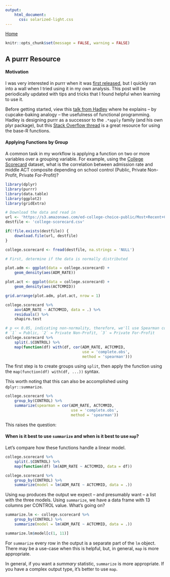 ```yaml
---
output: 
    html_document:
      css: solarized-light.css
---
```

[Home](https://peterwsetter.github.io)

```r
knitr::opts_chunk$set(message = FALSE, warning = FALSE)
```

## A purrr Resource

#### Motivation

I was very interested in purrr when it was [first released](https://blog.rstudio.org/2015/09/29/purrr-0-1-0/), but I quickly ran into a wall when I tried using it in my own analysis. This post will be periodically updated with tips and tricks that I found helpful when learning to use it.

Before getting started, view this [talk from Hadley](https://t.co/PQjHCf4eO2) where he explains -- by cupcake-baking analogy -- the usefulness of functional programming. Hadley is designing purrr as a successor to the `.*apply` family (and his own plyr package), but this [Stack Overflow thread](http://stackoverflow.com/questions/3505701/r-grouping-functions-sapply-vs-lapply-vs-apply-vs-tapply-vs-by-vs-aggrega) is a great resource for using the base-R functions.

#### Applying Functions by Group

A common task in my workflow is applying a function on two or more variables over a grouping variable. For example, using the [College Scorecard](https://catalog.data.gov/dataset/college-scorecard) dataset, what is the correlation between admission rate and middle ACT composite depending on school control (Public, Private Non-Profit, Private For-Profit)?

```r
library(dplyr)
library(purrr)
library(data.table)
library(ggplot2)
library(gridExtra)

# Download the data and read in 
url <- 'https://s3.amazonaws.com/ed-college-choice-public/Most+Recent+Cohorts+(All+Data+Elements).csv'
destfile <- 'college-scorecard.csv'

if(!file.exists(destfile)) {
    download.file(url, destfile)
}

college.scorecard <- fread(destfile, na.strings = 'NULL')

# First, determine if the data is normally distributed

plot.adm <- ggplot(data = college.scorecard) +
    geom_density(aes(ADM_RATE))

plot.act <- ggplot(data = college.scorecard) +
    geom_density(aes(ACTCMMID))

grid.arrange(plot.adm, plot.act, nrow = 1)

college.scorecard %>%
    aov(ADM_RATE ~ ACTCMMID, data = .) %>%
    residuals() %>%
    shapiro.test

# p << 0.05, indicating non-normality, therefore, we'll use Spearman correlation
# `1` = Public, `2` = Private Non-Profit, `3` = Private For-Profit
college.scorecard %>%
    split(.$CONTROL) %>%
    map(function(df) with(df, cor(ADM_RATE, ACTCMMID, 
                                  use = 'complete.obs',
                                  method = 'spearman')))
```

The first step is to create groups using `split`, then apply the function using the `map(function(df) with(df, ...))` syntax.

This worth noting that this can also be accomplished using `dplyr::summarize`.

```r
college.scorecard %>%
    group_by(CONTROL) %>%
    summarize(spearman = cor(ADM_RATE, ACTCMMID, 
                             use = 'complete.obs', 
                             method = 'spearman'))
```

This raises the question: 

#### When is it best to use `summarize` and when is it best to use `map`? 

Let's compare how these functions handle a linear model.

```r
college.scorecard %>%
    split(.$CONTROL) %>%
    map(function(df) lm(ADM_RATE ~ ACTCMMID, data = df)) 

college.scorecard %>%
    group_by(CONTROL) %>%
    summarize(model = lm(ADM_RATE ~ ACTCMMID, data = .)) 
```

Using `map` produces the output we expect -- and presumably want -- a list with the three models. Using `summarize`, we have a data frame with 13 columns per CONTROL value. What's going on?

```r
summarize.lm <- college.scorecard %>%
    group_by(CONTROL) %>%
    summarize(model = lm(ADM_RATE ~ ACTCMMID, data = .)) 

summarize.lm$model[c(1, 11)]
```

For `summarize` every row in the output is a separate part of the `lm` object. There may be a use-case when this is helpful, but, in general, `map` is more appropriate.

In general, if you want a *summary* statistic, `summarize` is more appropriate. If you have a complex output type, it's better to use `map`.